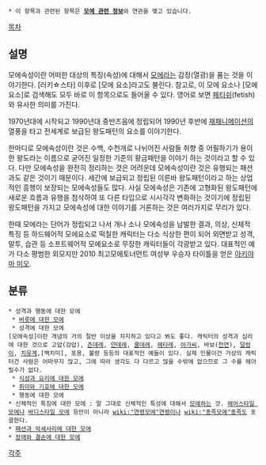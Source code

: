  * 이 항목과 관련된 항목은 '''[[모에 관련 정보]]'''와 연관을 맺고 있습니다.

[[목차]]
== 설명 ==
모에속성이란 어떠한 대상의 특징(속성)에 대해서 [[모에]]라는 감정(열광)을 품는 것을 이야기한다. [러키☆스타] 이후로 [모에 요소]라고도 불린다. 참고로, 이 모에 요소나 [모에요소]로 검색해도 모두 바로 이 항목으로도 들어올 수 있다.
영어로 보면 [[페티쉬]](fetish)와 유사한 의미를 가진다.

1970년대에 시작되고 1990년대 중반즈음에 정립되어 1990년 후반에 [[재패니메이션]]의 열풍을 타고 전세계로 보급된 왕도패턴의 요소를 이야기한다.

한마디로 모에속성이란 것은 수백, 수천개로 나뉘어진 사람들 취향 중 어필하기가 용이한 왕도라는 이름으로 굳어진 일정한 기준의 황금패턴을 이야기 하는 것이라고 할 수 있다. 다만 모에속성을 완전히 정리하는 것은 어려운데 모에속성이란 것은 유행되는 패션과도 같은 것이기 때문이다.
세간에 보급되고 정립된 이른바 왕도패턴이라고 하는 상업적인 흥행이 보장되는 모에속성들도 많다. 사실 모에속성은 기존에 고형화된 왕도패턴에 새로운 흐름과 유행을 첨삭하여 또 다른 타입으로 시시각각 변화하는 것이기에 정립된 왕도패턴을 가지고 모에속성에 대한 이야기를 거론하는 것은 여러가지로 무리가 있다.

한때 모에라는 단어가 정립되고 나서 개나 소나 모에속성을 남발한 결과, 의상, 신체적 특징 등 하드웨어적 모에요소로 떡칠한 캐릭터는 다소 식상한 편이 되어 외면받고 성격, 말투, 습관 등 소프트웨어적 모에요소로 무장한 캐릭터들이 각광받고 있다. 대표적인 예가 다소 평범한 외모지만 2010 최고모에토너먼트 여성부 우승자 타이틀을 얻은 [[아키야마 미오]]. 

== 분류 ==
 * 성격과 행동에 대한 모에
  * [[버릇에 대한 모에]]
  * 성격에 대한 모에
 [모에속성]이란 개념의 거의 절반 이상을 차지하고 있다고 봐도 좋다. 캐릭터의 성격과 심리에 대한 것으로 고압(강압), [[츤데레]], [[얀데레]], [[쿨데레]], [[헤타레]], [[아가씨]], 바보([[천연]]), [[덜렁이]], [[치유계]],[백치미], 포용, 불량 등등의 대표적인 예들이 있다. 실제 인물이건 가상의 캐릭터건 사람은 어마무지 많고, 그에 따라 생각도 다 다르고 많을 수밖에 없으므로 그 수를 헤아릴수가 없다.
  * [[식성과 요리에 대한 모에]]
  * [[취미와 기호에 대한 모에]]
  * 행동에 대한 모에
 * 신체적인 특징에 대한 모에 : 말 그대로 신체적인 특성에 대해서 [[모에]]하는 것. [[헤어스타일 모에]]나 [[바디스타일 모에]] 등만이 아니라 [[wiki:"연령모에"연령]]이나 [[wiki:"종족모에"종족]]도 포괄한다.
 * [[패션과 악세사리에 대한 모에]]
 * [[장애와 결손에 대한 모에]]

[[각주]]
